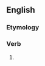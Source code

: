 ==English==

===Etymology===
{{suffix|en|knew|eth}}

===Verb===
{{head|en|verb form}}

# {{lb|en|nonstandard|pseudo-archaic|hypercorrect}} {{inflection of|en|know||alternative|3|s|past}}